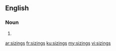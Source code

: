 ==English==

===Noun===
{{head|en|plural}}

# {{plural of|sizing|lang=en}}

[[ar:sizings]]
[[fr:sizings]]
[[ku:sizings]]
[[my:sizings]]
[[vi:sizings]]